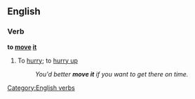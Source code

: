 ==English==

===Verb===
'''to [[move]] [[it]]'''

# {{idiom}} To [[hurry]]; to [[hurry up]]
#:''You'd better '''move it''' if you want to get there on time.''

[[Category:English verbs]]